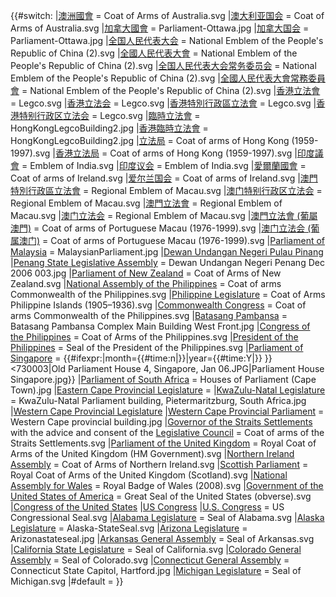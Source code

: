 <includeonly>{{#switch:{{{image|}}}
<!--AUSTRALIA-->
|[[澳洲國會]] = Coat of Arms of Australia.svg
|[[澳大利亚国会]] = Coat of Arms of Australia.svg
<!--CANADA-->
|[[加拿大國會]] = Parliament-Ottawa.jpg
|[[加拿大国会]] = Parliament-Ottawa.jpg
<!--PRC-->
|[[全国人民代表大会]] = National Emblem of the People's Republic of China (2).svg
|[[全國人民代表大會]] = National Emblem of the People's Republic of China (2).svg
|[[全国人民代表大会常务委员会]] = National Emblem of the People's Republic of China (2).svg
|[[全國人民代表大會常務委員會]] = National Emblem of the People's Republic of China (2).svg
<!--HONGKONG-->
|[[香港立法會]] = Legco.svg
|[[香港立法会]] = Legco.svg
|[[香港特別行政區立法會]] = Legco.svg
|[[香港特别行政区立法会]] = Legco.svg
|[[臨時立法會]] = HongKongLegcoBuilding2.jpg
|[[香港臨時立法會]] = HongKongLegcoBuilding2.jpg
|[[立法局]] = Coat of arms of Hong Kong (1959-1997).svg
|[[香港立法局]] = Coat of arms of Hong Kong (1959-1997).svg
<!--INDIA-->
|[[印度議會]] = Emblem of India.svg
|[[印度议会]] = Emblem of India.svg
<!--IRELAND-->
|[[愛爾蘭國會]] = Coat of arms of Ireland.svg
|[[爱尔兰国会]] = Coat of arms of Ireland.svg
<!--MACAU-->
|[[澳門特別行政區立法會]] = Regional Emblem of Macau.svg
|[[澳门特别行政区立法会]] = Regional Emblem of Macau.svg
|[[澳門立法會]] = Regional Emblem of Macau.svg
|[[澳门立法会]] = Regional Emblem of Macau.svg
|[[澳門立法會 (葡屬澳門)]] = Coat of arms of Portuguese Macau (1976-1999).svg
|[[澳门立法会 (葡属澳门)]] = Coat of arms of Portuguese Macau (1976-1999).svg
<!--MALAYSIA-->
|[[Parliament of Malaysia]] = MalaysianParliament.jpg
|[[Dewan Undangan Negeri Pulau Pinang]]
|[[Dewan Undangan Negeri Pulau Pinang|Penang State Legislative Assembly]] = Dewan Undangan Negeri Penang Dec 2006 003.jpg
<!--NEW ZEALAND-->
|[[Parliament of New Zealand]] = Coat of Arms of New Zealand.svg
<!--PHILIPPINES-->
|[[National Assembly of the Philippines]] = Coat of arms Commonwealth of the Philippines.svg
|[[Philippine Legislature]] = Coat of Arms Philippine Islands (1905–1936).svg
|[[Commonwealth Congress]] = Coat of arms Commonwealth of the Philippines.svg
|[[Batasang Pambansa]] = Batasang Pambansa Complex Main Building West Front.jpg
|[[Congress of the Philippines]] = Coat of Arms of the Philippines.svg
|[[President of the Philippines]] = Seal of the President of the Philippines.svg
<!--SINGAPORE-->
|[[Parliament of Singapore]] = {{#ifexpr:{{gsd|day={{#time:j|{{{date|}}}}}|month={{#time:n|{{{date|}}}}}|year={{#time:Y|{{{date|}}}}} }}<730003|Old Parliament House 4, Singapore, Jan 06.JPG|Parliament House Singapore.jpg}}
<!--SOUTH AFRICA-->
|[[Parliament of South Africa]] = Houses of Parliament (Cape Town).jpg
|[[Eastern Cape Provincial Legislature]] = <!-- None -->
|[[KwaZulu-Natal Legislature]] = KwaZulu-Natal Parliament building, Pietermaritzburg, South Africa.jpg
|[[Western Cape Provincial Legislature]]
|[[Western Cape Provincial Parliament]] = Western Cape provincial building.jpg
<!--STRAITS SETTLEMENTS-->
|[[List of British Governors of the Straits Settlements|Governor of the Straits Settlements]] with the advice and consent of the [[Legislative Council of the Straits Settlements|Legislative Council]] = Coat of arms of the Straits Settlements.svg
<!--UNITED KINGDOM-->
|[[Parliament of the United Kingdom]] = Royal Coat of Arms of the United Kingdom (HM Government).svg
|[[Northern Ireland Assembly]] = Coat of Arms of Northern Ireland.svg
|[[Scottish Parliament]] = Royal Coat of Arms of the United Kingdom (Scotland).svg
|[[National Assembly for Wales]] = Royal Badge of Wales (2008).svg
<!--USA-->
|[[Government of the United States of America|Government of the United States of America]] = Great Seal of the United States (obverse).svg
|[[Congress of the United States]]
|[[Congress of the United States|US Congress]]
|[[Congress of the United States|U.S. Congress]] = US Congressional Seal.svg
|[[Alabama Legislature]] = Seal of Alabama.svg
|[[Alaska Legislature]] = Alaska-StateSeal.svg
|[[Arizona Legislature]] = Arizonastateseal.jpg
|[[Arkansas General Assembly]] = Seal of Arkansas.svg
|[[California State Legislature]] = Seal of California.svg
|[[Colorado General Assembly]] = Seal of Colorado.svg
|[[Connecticut General Assembly]] = Connecticut State Capitol, Hartford.jpg
|[[Michigan Legislature]] = Seal of Michigan.svg
<!--DEFAULT-->
|#default = <!-- None -->
}}</includeonly><noinclude>{{Documentation}}</noinclude>